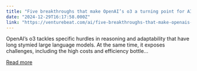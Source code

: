 ```yaml
---
title: "Five breakthroughs that make OpenAI’s o3 a turning point for AI — and one big challenge"
date: "2024-12-29T16:17:58.000Z"
link: "https://venturebeat.com/ai/five-breakthroughs-that-make-openais-o3-a-turning-point-for-ai-and-one-big-challenge/"
---
```


OpenAI’s o3 tackles specific hurdles in reasoning and adaptability that have long stymied large language models. At the same time, it exposes challenges, including the high costs and efficiency bottle...

[Read more](https://venturebeat.com/ai/five-breakthroughs-that-make-openais-o3-a-turning-point-for-ai-and-one-big-challenge/)
